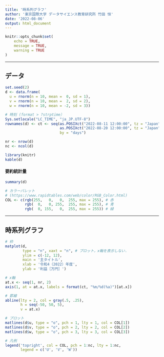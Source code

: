---
title: '時系列グラフ'
author: '東京国際大学 データサイエンス教育研究所 竹田 恒'
date: '2022-08-06'
output: html_document
---

```{r setup, include=FALSE}
knitr::opts_chunk$set(
	echo = TRUE,
	message = TRUE,
	warning = TRUE
)
```

---

## データ
```{r}
set.seed(2)
d <- data.frame(
  u = rnorm(n = 10, mean =  0, sd = 1),
  v = rnorm(n = 10, mean =  2, sd = 2),
  w = rnorm(n = 10, mean = -2, sd = 3)) 

# 時刻 (format > ?strptime）
Sys.setlocale("LC_TIME", "ja_JP.UTF-8")
rownames(d) <- ct <- seq(as.POSIXct("2022-08-11 12:00:00", tz = "Japan"), 
                         as.POSIXct("2022-08-20 12:00:00", tz = "Japan"), 
                         by = "days")

nr <- nrow(d)
nc <- ncol(d)

library(knitr)
kable(d)
```

#### 要約統計量

```{r}
summary(d)
```

```{r echo=TRUE}
# カラーパレット
# (https://www.rapidtables.com/web/color/RGB_Color.html)
COL <- c(rgb(255,   0,   0,  255, max = 255), # 赤
         rgb(  0,   0, 255,  255, max = 255), # 青
         rgb(  0, 155,   0,  255, max = 255)) # 緑
```

---

## 時系列グラフ
```{r}
# 枠 
matplot(d, 
        type = "n", xaxt = "n", # プロット，x軸を表示しない．
        ylim = c(-12, 12),
        main = '主タイトル',
        xlab = '令和4（2022）年度',
        ylab = '利益［万円］')

# x軸
at.x <- seq(1, nr, 2)
axis(1, at = at.x, labels = format(ct, "%m/%d(%a)")[at.x])

# 罫線
abline(lty = 2, col = gray(.5, .25),
       h = seq(-50, 50, 5),
       v = at.x)

# プロット
matlines(d$u, type = "o", pch = 1, lty = 1, col = COL[1])
matlines(d$v, type = "o", pch = 2, lty = 2, col = COL[2])
matlines(d$w, type = "o", pch = 3, lty = 3, col = COL[3])

# 凡例
legend('topright', col = COL, pch = 1:nc, lty = 1:nc,
       legend = c('U', 'V', 'W'))
```

